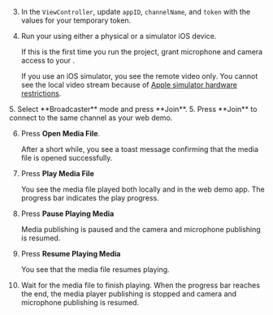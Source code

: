 <PlatformWrapper platform="ios">
        
3.  In the `ViewController`, update `appID`, `channelName`, and `token` with the values for your temporary token.

4.  Run your <Vpl k="CLIENT" /> using either a physical or a simulator iOS device.

    If this is the first time you run the project, grant microphone and camera access to your <Vpl k="CLIENT" />.

    If you use an iOS simulator, you see the remote video only. You cannot see the local video stream because of [Apple simulator hardware restrictions](https://help.apple.com/simulator/mac/current/#/devb0244142d).

<ProductWrapper product="interactive-live-streaming">
5. Select **Broadcaster** mode and press **Join**.
</ProductWrapper>

<ProductWrapper notAllowed="interactive-live-streaming">
5.  Press **Join** to connect to the same channel as your web demo.
</ProductWrapper>

6.  Press **Open Media File**.

    After a short while, you see a toast message confirming that the media file is opened successfully.

1.  Press **Play Media File**

    You see the media file played both locally and in the web demo app. The progress bar indicates the play progress.

1.  Press **Pause Playing Media**

    Media publishing is paused and the camera and microphone publishing is resumed.

1.  Press **Resume Playing Media**

    You see that the media file resumes playing.

1.  Wait for the media file to finish playing. When the progress bar reaches the end, the media player publishing is stopped and camera and microphone publishing is resumed.
</PlatformWrapper>
